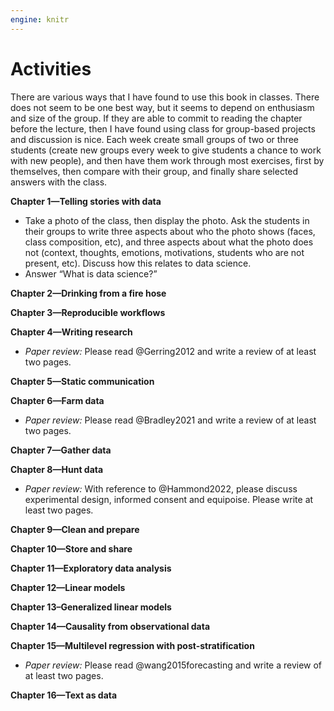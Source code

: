 ```yaml
---
engine: knitr
---
```


# Activities {#sec-activities}

There are various ways that I have found to use this book in classes. There does not seem to be one best way, but it seems to depend on enthusiasm and size of the group. If they are able to commit to reading the chapter before the lecture, then I have found using class for group-based projects and discussion is nice. Each week create small groups of two or three students (create new groups every week to give students a chance to work with new people), and then have them work through most exercises, first by themselves, then compare with their group, and finally share selected answers with the class. 

**Chapter 1---Telling stories with data**

- Take a photo of the class, then display the photo. Ask the students in their groups to write three aspects about who the photo shows (faces, class composition, etc), and three aspects about what the photo does not (context, thoughts, emotions, motivations, students who are not present, etc). Discuss how this relates to data science.
- Answer "What is data science?"

**Chapter 2---Drinking from a fire hose**

**Chapter 3---Reproducible workflows**

**Chapter 4---Writing research**

- *Paper review:* Please read @Gerring2012 and write a review of at least two pages.

**Chapter 5---Static communication**

**Chapter 6---Farm data**

- *Paper review:* Please read @Bradley2021 and write a review of at least two pages.

**Chapter 7---Gather data**

**Chapter 8---Hunt data**

- *Paper review:* With reference to @Hammond2022, please discuss experimental design, informed consent and equipoise. Please write at least two pages.


**Chapter 9---Clean and prepare**

**Chapter 10---Store and share**

**Chapter 11---Exploratory data analysis**

**Chapter 12---Linear models**

**Chapter 13--Generalized linear models**

**Chapter 14---Causality from observational data**

**Chapter 15---Multilevel regression with post-stratification**

- *Paper review:* Please read @wang2015forecasting and write a review of at least two pages.

**Chapter 16---Text as data**


